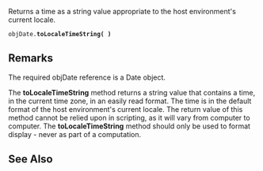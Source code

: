 Returns a time as a string value appropriate to the host environment's current locale.

 objDate.'''toLocaleTimeString( )'''

==Remarks==
The required objDate reference is a Date object.

The '''toLocaleTimeString''' method returns a string value that contains a time, in the current time zone, in an easily read format. The time is in the default format of the host environment's current locale. The return value of this method cannot be relied upon in scripting, as it will vary from computer to computer. The '''toLocaleTimeString''' method should only be used to format display - never as part of a computation.


==See Also==

              

              
